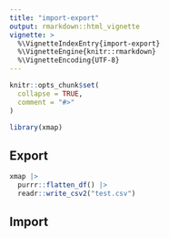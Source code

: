 ```yaml
---
title: "import-export"
output: rmarkdown::html_vignette
vignette: >
  %\VignetteIndexEntry{import-export}
  %\VignetteEngine{knitr::rmarkdown}
  %\VignetteEncoding{UTF-8}
---
```


```r
knitr::opts_chunk$set(
  collapse = TRUE,
  comment = "#>"
)
```

```r
library(xmap)
```

## Export

```r
xmap |>
  purrr::flatten_df() |>
  readr::write_csv2("test.csv")
```

## Import

